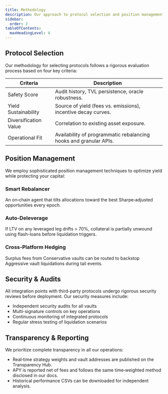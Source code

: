 ```yaml
---
title: Methodology
description: Our approach to protocol selection and position management.
sidebar:
  order: 2
tableOfContents:
  maxHeadingLevel: 4
---
```


## Protocol Selection

Our methodology for selecting protocols follows a rigorous evaluation process based on four key criteria:

<div className="criteria-table">
  <table>
    <thead>
      <tr>
        <th>Criteria</th>
        <th>Description</th>
      </tr>
    </thead>
    <tbody>
      <tr>
        <td className="criteria safety">Safety Score</td>
        <td>Audit history, TVL persistence, oracle robustness.</td>
      </tr>
      <tr>
        <td className="criteria yield">Yield Sustainability</td>
        <td>Source of yield (fees vs. emissions), incentive decay curves.</td>
      </tr>
      <tr>
        <td className="criteria diversification">Diversification Value</td>
        <td>Correlation to existing asset exposure.</td>
      </tr>
      <tr>
        <td className="criteria operational">Operational Fit</td>
        <td>Availability of programmatic rebalancing hooks and granular APIs.</td>
      </tr>
    </tbody>
  </table>
</div>

## Position Management

We employ sophisticated position management techniques to optimize yield while protecting your capital:

### Smart Rebalancer

An on‑chain agent that tilts allocations toward the best Sharpe‑adjusted opportunities every epoch.

### Auto‑Deleverage 

If LTV on any leveraged leg drifts > 70%, collateral is partially unwound using flash-loans before liquidation triggers.

### Cross‑Platform Hedging

Surplus fees from Conservative vaults can be routed to backstop Aggressive vault liquidations during tail events.

## Security & Audits

All integration points with third-party protocols undergo rigorous security reviews before deployment. Our security measures include:

- Independent security audits for all vaults
- Multi-signature controls on key operations
- Continuous monitoring of integrated protocols
- Regular stress testing of liquidation scenarios

## Transparency & Reporting

We prioritize complete transparency in all our operations:

- Real‑time strategy weights and vault addresses are published on the Transparency Hub.
- APY is reported net of fees and follows the same time‑weighted method disclosed in our docs.
- Historical performance CSVs can be downloaded for independent analysis.

<style>
  {`
    .criteria-table table {
      width: 100%;
      border-collapse: collapse;
      margin: 1.5rem 0;
    }
    
    .criteria-table th,
    .criteria-table td {
      padding: 0.75rem 1rem;
      border: 1px solid var(--color-border);
    }
    
    .criteria-table th {
      background-color: var(--color-background-secondary);
      font-weight: 600;
      text-align: left;
    }
    
    .criteria {
      font-weight: 600;
    }
    
    .safety {
      color: #2e7d32;
    }
    
    .yield {
      color: #0277bd;
    }
    
    .diversification {
      color: #f57c00;
    }
    
    .operational {
      color: #8e24aa;
    }
  `}
</style> 